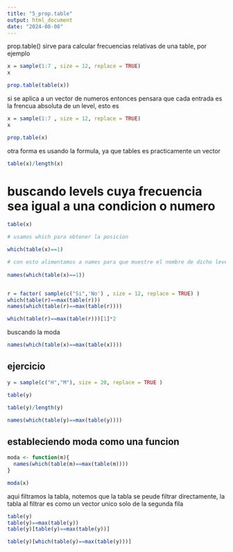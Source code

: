 ```yaml
---
title: "5_prop.table"
output: html_document
date: "2024-08-08"
---
```


prop.table()  sirve para calcular frecuencias relativas de una table, por ejemplo

```r
x = sample(1:7 , size = 12, replace = TRUE)
x

prop.table(table(x))

```


si se aplica a un vector de numeros entonces pensara que cada entrada es la frencua absoluta de un level, esto es


```r
x = sample(1:7 , size = 12, replace = TRUE)
x

prop.table(x)

```


otra forma es usando la formula, ya que tables es practicamente un vector


```r
table(x)/length(x)

```


# buscando levels cuya frecuencia sea igual a una condicion o numero

```r
table(x)

# usamos which para obtener la posicion 

which(table(x)==1)

# con esto alimentamos a names para que muestre el nombre de dicho level, notemos que en si which(table(x)==1) es otra table pero filtrada
 
names(which(table(x)==1))



```



```r
r = factor( sample(c("Si",'No') , size = 12, replace = TRUE) ) 
which(table(r)==max(table(r)))
names(which(table(r)==max(table(r))))
```



```r

which(table(r)==max(table(r)))[1]*2

```



buscando la moda

```r

names(which(table(x)==max(table(x))))

```


## ejercicio

```r

y = sample(c("H","M"), size = 20, replace = TRUE )

table(y)

table(y)/length(y)

names(which(table(y)==max(table(y))))


```


## estableciendo moda como una funcion

```r
moda <- function(m){
  names(which(table(m)==max(table(m))))
}

moda(x)
```

aqui filtramos la tabla, notemos que la tabla se peude filtrar directamente, la tabla al filtrar es como un vector unico solo de la segunda fila

```r
table(y)
table(y)==max(table(y))
table(y)[table(y)==max(table(y))]
```

```r
table(y)[which(table(y)==max(table(y)))]
```













